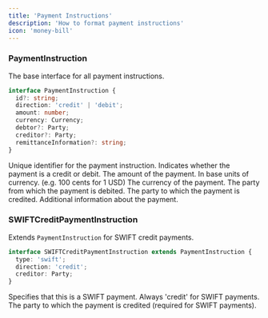 ```yaml
---
title: 'Payment Instructions'
description: 'How to format payment instructions'
icon: 'money-bill'
---
```


### PaymentInstruction

The base interface for all payment instructions.

```typescript
interface PaymentInstruction {
  id?: string;
  direction: 'credit' | 'debit';
  amount: number;
  currency: Currency;
  debtor?: Party;
  creditor?: Party;
  remittanceInformation?: string;
}
```

<ParamField body="id" type="string" optional>
  Unique identifier for the payment instruction.
</ParamField>

<ParamField body="direction" type="string">
  Indicates whether the payment is a credit or debit.
</ParamField>

<ParamField body="amount" type="number">
  The amount of the payment. In base units of currency. (e.g. 100 cents for 1 USD)
</ParamField>

<ParamField body="currency" type="Currency">
  The currency of the payment.
</ParamField>

<ParamField body="debtor" type="Party" optional>
  The party from which the payment is debited.
</ParamField>

<ParamField body="creditor" type="Party" optional>
  The party to which the payment is credited.
</ParamField>

<ParamField body="remittanceInformation" type="string" optional>
  Additional information about the payment.
</ParamField>

### SWIFTCreditPaymentInstruction

Extends `PaymentInstruction` for SWIFT credit payments.

```typescript
interface SWIFTCreditPaymentInstruction extends PaymentInstruction {
  type: 'swift';
  direction: 'credit';
  creditor: Party;
}
```

<ParamField body="type" type="string">
  Specifies that this is a SWIFT payment.
</ParamField>

<ParamField body="direction" type="string">
  Always 'credit' for SWIFT payments.
</ParamField>

<ParamField body="creditor" type="Party">
  The party to which the payment is credited (required for SWIFT payments).
</ParamField>